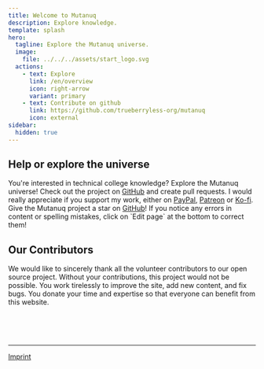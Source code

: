 ```yaml
---
title: Welcome to Mutanuq
description: Explore knowledge.
template: splash
hero:
  tagline: Explore the Mutanuq universe.
  image:
    file: ../../../assets/start_logo.svg
  actions:
    - text: Explore
      link: /en/overview
      icon: right-arrow
      variant: primary
    - text: Contribute on github
      link: https://github.com/trueberryless-org/mutanuq
      icon: external
sidebar:
  hidden: true
---
```



## Help or explore the universe

<CardGrid stagger>
  <Card title="Sniff into the knowledge" icon="random">
    You're interested in technical college knowledge? Explore the Mutanuq universe!
  </Card>
  <Card title="Contribute to the universe" icon="add-document">
    Check out the project on <a href="https://github.com/trueberryless-org/mutanuq">GitHub</a> and create pull requests.
  </Card>
  <Card title="Support my work" icon="rocket">
    I would really appreciate if you support my work, either on <a href="https://www.paypal.com/donate/?hosted_button_id=WDQ5D2VQ6SWEC">PayPal</a>, <a href="https://www.patreon.com/trueberryless">Patreon</a> or <a href="https://ko-fi.com/trueberryless">Ko-fi</a>.
  </Card>
  <Card title="Star the project" icon="star">
    Give the Mutanuq project a star on <a href="https://github.com/trueberryless-org/mutanuq">GitHub</a>!
  </Card>
  <Card title="Correct my mistakes" icon="pencil">
    If you notice any errors in content or spelling mistakes, click on `Edit page` at the bottom to correct them!
  </Card>
</CardGrid>

## Our Contributors

We would like to sincerely thank all the volunteer contributors to our open source project. Without your contributions, this project would not be possible. You work tirelessly to improve the site, add new content, and fix bugs. You donate your time and expertise so that everyone can benefit from this website.


<ContributorList githubRepo="trueberryless-org/mutanuq" />

<br />
<br />
<br />

---

[Imprint](/en/imprint)
